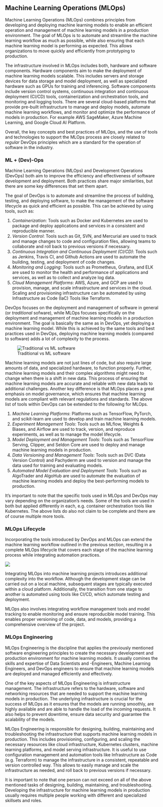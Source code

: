 ## Machine Learning Operations (MLOps)

Machine Learning Operations (MLOps) combines principles from developing and deploying machine learning models to enable an efficient operation and management of machine learning models in a production environment. The goal of MLOps is to automate and streamline the machine learning workflow as much as possible, while also ensuring that each machine learning model is performing as expected. This allows organizations to move quickly and efficiently from prototyping to production.

The infrastructure involved in MLOps includes both, hardware and software components. Hardware components aim to make the deployment of machine learning models scalable. This includes servers and storage devices for data storage and model deployment, as well as specialized hardware such as GPUs for training and inferencing. Software components include version control systems, continuous integration and continuous deployment (CI/CD) tools, containerization and orchestration tools, and monitoring and logging tools. 
There are several cloud-based platforms that provide pre-built infrastructure to manage and deploy models, automate machine learning workflows, and monitor and optimize the performance of models in production. For example AWS SageMaker, Azure Machine Learning, and Google Cloud AI Platform.

Overall, the key concepts and best practices of MLOps, and the use of tools and technologies to support the MLOps process are closely related to *regular* DevOps principles which are a standard for the operation of software in the industry.


### ML + (Dev)-Ops

Machine Learning Operations (MLOps) and Development Operations (DevOps) both aim to improve the efficiency and effectiveness of software development and deployment. Both practices share major similarities, but there are some key differences that set them apart.

The goal of DevOps is to automate and streamline the process of building, testing, and deploying software, to make the management of the software lifecycle as quick and efficient as possible. This can be achieved by using tools, such as:

1.  *Containerization*: Tools such as Docker and Kubernetes are used to package and deploy applications and services in a consistent and reproducible manner.
2.  *Version Control*: Tools such as Git, SVN, and Mercurial are used to track and manage changes to code and configuration files, allowing teams to collaborate and roll back to previous versions if necessary.
3.  *Continuous Integration and Continuous Deployment (CI/CD)*: Tools such as Jenkins, Travis CI, and Github Actions are used to automate the building, testing, and deployment of code changes.
4.  *Monitoring and Logging*: Tools such as Prometheus, Grafana, and ELK are used to monitor the health and performance of applications and services, as well as to collect and analyze log data.
5.  *Cloud Management Platforms*: AWS, Azure, and GCP are used to provision, manage, and scale infrastructure and services in the cloud. Scaling and provisioning infrastructure can be automated by using Infrastructure as Code (IaC) Tools like Terraform.

DevOps focuses on the deployment and management of software in general (or *traditional* sofware), while MLOps focuses specifically on the deployment and management of machine learning models in a production environment. The goal is basically the same as in DevOps, yet deploying a machine learning model. While this is achieved by the same tools and best practices used in DevOps, deploying machine learning models (compared to software) adds a lot of complexity to the process.

![Traditional vs ML software](images/01-Introduction/mlops-vs-devops.svg "Traditional vs ML software")

Machine learning models are not just lines of code, but also require large amounts of data, and specialized hardware, to function properly. Further, machine learning models and their complex algorithms might need to change when there is a shift in new data. This process of ensuring that machine learning models are accurate and reliable with new data leads to additional challenges. 
Another key difference is that MLOps places a great emphasis on model governance, which ensures that machine learning models are compliant with relevant regulations and standards. The above list of tools within DevOps can be extended to the following for MLOps.

1.  *Machine Learning Platforms*: Platforms such as TensorFlow, PyTorch, and scikit-learn are used to develop and train machine learning models.
2.  *Experiment Management Tools*: Tools such as MLflow, Weights & Biases, and Airflow are used to track, version, and reproduce experiments, as well as to manage the model lifecycle.
3.  *Model Deployment and Management Tools*: Tools such as TensorFlow Serving, Clipper, and Seldon Core are used to deploy and manage machine learning models in production.
4.  *Data Versioning and Management Tools*: Tools such as DVC (Data Version Control) and Pachyderm are used to version and manage the data used for training and evaluating models.    
5.  *Automated Model Evaluation and Deployment Tools*: Tools such as AlgoTrader and AlgoHub are used to automate the evaluation of machine learning models and deploy the best-performing models to production.

It's important to note that the specific tools used in MLOps and DevOps may vary depending on the organization's needs. Some of the tools are used in both but applied differently in each, e.g. container orchestration tools like Kubernetes. The above lists do also not claim to be complete and there are of course multiple more tools.

### MLOps Lifecycle

Incorporating the tools introduced by DevOps and MLOps can extend the machine learning workflow outlined in the previous section, resulting in a complete MLOps lifecycle that covers each stage of the machine learning process while integrating automation practices.

![](images/01-Introduction/mlops-lifecycle.svg)

Integrating MLOps into machine learning projects introduces additional complexity into the workflow. Although the development stage can be carried out on a local machine, subsequent stages are typically executed within a cloud platform. Additionally, the transition from one stage to another is automated using tools like CI/CD, which automate testing and deployment.

MLOps also involves integrating workflow management tools and model tracking to enable monitoring and ensure reproducible model training. This enables proper versioning of code, data, and models, providing a comprehensive overview of the project.

### MLOps Engineering

MLOps Engineering is the discipline that applies the previously mentioned software engineering principles to create the necessary development and production environment for machine learning models. It usually comines the skills and expertise of Data Scientists and -Engineers, Machine Learning Engineers, and DevOps engineers to ensure that machine learning models are deployed and managed efficiently and effectively.

One of the key aspects of MLOps Engineering is infrastructure management. The infrastructure refers to the hardware, software and networking resources that are needed to support the machine learning models in production. The underlying infrastructure is crucial for the success of MLOps as it ensures that the models are running smoothly, are highly available and are able to handle the load of the incoming requests. It also helps to prevent downtime, ensure data security and guarantee the scalability of the models.

MLOps Engineering is responsible for designing, building, maintaining and troubleshooting the infrastructure that supports machine learning models in production. This includes provisioning, configuring, and scaling the necessary resources like cloud infrastructure, Kubernetes clusters, machine learning platforms, and model serving infrastructure. It is useful to use configuration management and automation tools like Infrastructure as Code (e.g. Terraform) to manage the infrastructure in a consistent, repeatable and version controlled way. This allows to easily manage and scale the infrastructure as needed, and roll back to previous versions if necessary.

It is important to note that one person can not exceed on all of the above mentioned tasks of designing, building, maintaining, and troubleshooting. Developing the infrastructure for machine learning models in production usually requires multiple people working with different and specialized skillsets and roles.

